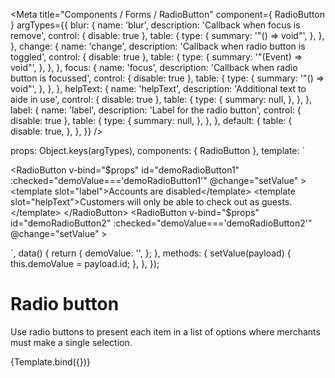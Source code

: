 

<Meta
  title="Components / Forms / RadioButton"
  component={ RadioButton }
  argTypes={{
    blur: {
      name: 'blur',
      description: 'Callback when focus is remove',
      control: { disable: true },
      table: {
        type: {
          summary: '"() => void"',
        },
      },
    },
    change: {
      name: 'change',
      description: 'Callback when radio button is toggled',
      control: { disable: true },
      table: {
        type: {
          summary: '"(Event) => void"',
        },
      },
    },
    focus: {
      name: 'focus',
      description: 'Callback when radio button is focussed',
      control: { disable: true },
      table: {
        type: {
          summary: '"() => void"',
        },
      },
    },
    helpText: {
      name: 'helpText',
      description: 'Additional text to aide in use',
      control: { disable: true },
      table: {
        type: {
          summary: null,
        },
      },
    },
    label: {
      name: 'label',
      description: 'Label for the radio button',
      control: { disable: true },
      table: {
        type: {
          summary: null,
        },
      },
    },
    default: {
      table: {
        disable: true,
      },
    },
  }}
/>

  props: Object.keys(argTypes),
  components: { RadioButton },
  template: `<div>
    <RadioButton
      v-bind="$props"
      id="demoRadioButton1"
      :checked="demoValue==='demoRadioButton1'"
      @change="setValue"
    >
      <template slot="label">Accounts are disabled</template>
      <template slot="helpText">Customers will only be able to check out as guests.</template>
    </RadioButton>
    <RadioButton
      v-bind="$props"
      id="demoRadioButton2"
      :checked="demoValue==='demoRadioButton2'"
      @change="setValue"
    >
      <template slot="label">Accounts are optional</template>
      <template slot="helpText">Customers will be able to check out with a customer account or as a guests.</template>
    </RadioButton>
  </div>`,
  data() {
    return {
      demoValue: '',
    };
  },
  methods: {
    setValue(payload) {
      this.demoValue = payload.id;
    },
  },
});

# Radio button

Use radio buttons to present each item in a list of options where merchants must make a single selection.

<Canvas>
  <Story name="RadioButton">
    {Template.bind({})}
  </Story>
</Canvas>

<ArgsTable story="RadioButton"/>
